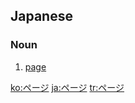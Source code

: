 ==Japanese==                                          
===Noun===
{{ja-noun|ka|rom=pēji|hidx=へえじ''}}

# [[page]]

[[ko:ページ]]
[[ja:ページ]]
[[tr:ページ]]